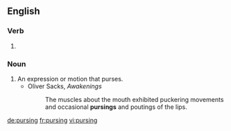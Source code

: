 
==English==

===Verb===
{{head|en|present participle}}

# {{present participle of|purse|lang=en}}

===Noun===
{{en-noun}}

# An expression or motion that purses.
#* Oliver Sacks, ''Awakenings''
#*: The muscles about the mouth exhibited puckering movements and occasional '''pursings''' and poutings of the lips.

[[de:pursing]]
[[fr:pursing]]
[[vi:pursing]]